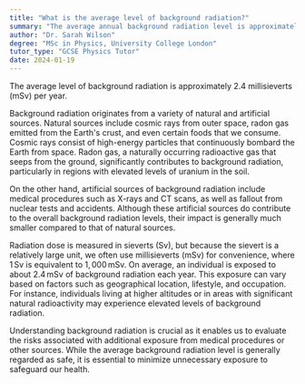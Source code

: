 ```yaml
---
title: "What is the average level of background radiation?"
summary: "The average annual background radiation level is approximately 2.4 millisieverts (mSv)."
author: "Dr. Sarah Wilson"
degree: "MSc in Physics, University College London"
tutor_type: "GCSE Physics Tutor"
date: 2024-01-19
---
```


The average level of background radiation is approximately $2.4$ millisieverts ($\text{mSv}$) per year.

Background radiation originates from a variety of natural and artificial sources. Natural sources include cosmic rays from outer space, radon gas emitted from the Earth's crust, and even certain foods that we consume. Cosmic rays consist of high-energy particles that continuously bombard the Earth from space. Radon gas, a naturally occurring radioactive gas that seeps from the ground, significantly contributes to background radiation, particularly in regions with elevated levels of uranium in the soil.

On the other hand, artificial sources of background radiation include medical procedures such as X-rays and CT scans, as well as fallout from nuclear tests and accidents. Although these artificial sources do contribute to the overall background radiation levels, their impact is generally much smaller compared to that of natural sources.

Radiation dose is measured in sieverts ($\text{Sv}$), but because the sievert is a relatively large unit, we often use millisieverts ($\text{mSv}$) for convenience, where $1 \, \text{Sv}$ is equivalent to $1,000 \, \text{mSv}$. On average, an individual is exposed to about $2.4 \, \text{mSv}$ of background radiation each year. This exposure can vary based on factors such as geographical location, lifestyle, and occupation. For instance, individuals living at higher altitudes or in areas with significant natural radioactivity may experience elevated levels of background radiation.

Understanding background radiation is crucial as it enables us to evaluate the risks associated with additional exposure from medical procedures or other sources. While the average background radiation level is generally regarded as safe, it is essential to minimize unnecessary exposure to safeguard our health.
    